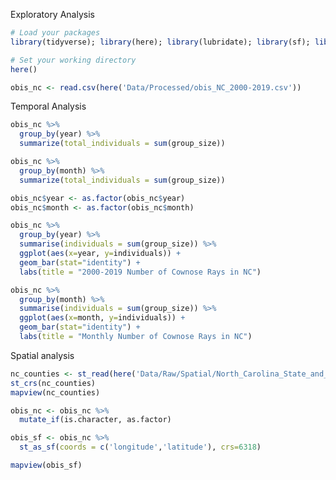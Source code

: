 Exploratory Analysis

```r
# Load your packages
library(tidyverse); library(here); library(lubridate); library(sf); library(mapview); library(leaflet)

# Set your working directory
here()
```

```r
obis_nc <- read.csv(here('Data/Processed/obis_NC_2000-2019.csv'))
```

Temporal Analysis
```r
obis_nc %>%
  group_by(year) %>%
  summarize(total_individuals = sum(group_size))
```

```r
obis_nc %>%
  group_by(month) %>%
  summarize(total_individuals = sum(group_size))
```

```r
obis_nc$year <- as.factor(obis_nc$year)
obis_nc$month <- as.factor(obis_nc$month)

obis_nc %>%
  group_by(year) %>%
  summarise(individuals = sum(group_size)) %>%
  ggplot(aes(x=year, y=individuals)) +
  geom_bar(stat="identity") +
  labs(title = "2000-2019 Number of Cownose Rays in NC")
```

```r
obis_nc %>%
  group_by(month) %>%
  summarise(individuals = sum(group_size)) %>%
  ggplot(aes(x=month, y=individuals)) +
  geom_bar(stat="identity") +
  labs(title = "Monthly Number of Cownose Rays in NC")
```

Spatial analysis
```r
nc_counties <- st_read(here('Data/Raw/Spatial/North_Carolina_State_and_County_Boundary_Polygons.shp'))
st_crs(nc_counties)
mapview(nc_counties)
```

```r
obis_nc <- obis_nc %>%
  mutate_if(is.character, as.factor)

obis_sf <- obis_nc %>%
  st_as_sf(coords = c('longitude','latitude'), crs=6318)

mapview(obis_sf)
```
